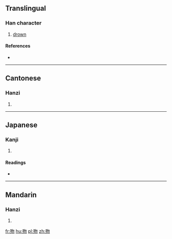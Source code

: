 ==Translingual==

===Han character===
{{Han char|rn=78|rad=歹|as=04|sn=8|four=17220|canj=MNPHH}}

# [[drown]]

====References====
* {{Han ref|kx=0579.150|dkj=16384|dj=0971.170|hdz=21382.150|uh=6B7E|ud=27518|bh=CCEB|bd=52459}}

----

==Cantonese==

===Hanzi===
{{yue-hanzi|jyut=|y=mut1}}

# {{defn|lang=yue|sort=歹04}}

----

==Japanese==

===Kanji===
{{ja-kanji|grade=|rs=歹04}}

# {{defn|lang=ja|sort=歹04}}

====Readings====
* {{ja-readings|on=[[ぼつ]] (botsu)|kun=[[しぬ]] (shinu)}}

----

==Mandarin==

===Hanzi===
{{cmn-hanzi|pin=[[mò]] ([[mo4]])|wg=mo<sup>4</sup>}}

# {{defn|lang=cmn|sort=歹04}}

[[fr:歾]]
[[hu:歾]]
[[pl:歾]]
[[zh:歾]]